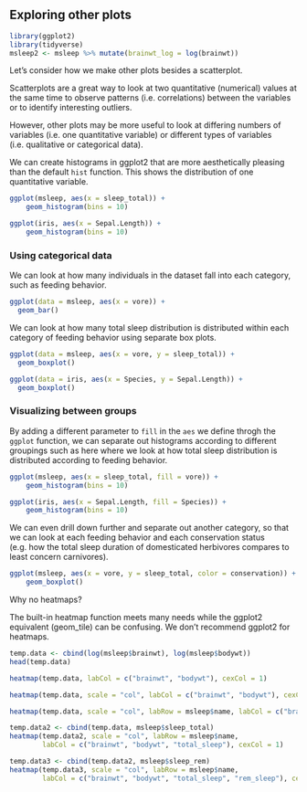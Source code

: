 ## Exploring other plots

```r
library(ggplot2)
library(tidyverse)
msleep2 <- msleep %>% mutate(brainwt_log = log(brainwt))
```

Let's consider how we make other plots besides a scatterplot.

Scatterplots are a great way to look at two quantitative (numerical) values at the same time to observe patterns (i.e. correlations) between the variables or to identify interesting outliers.

However, other plots may be more useful to look at differing numbers of variables (i.e. one quantitative variable) or different types of variables (i.e. qualitative or categorical data).

We can create histograms in ggplot2 that are more aesthetically pleasing than the default `hist` function. This shows the distribution of one quantitative variable.

```r
ggplot(msleep, aes(x = sleep_total)) +
    geom_histogram(bins = 10)
```

```r
ggplot(iris, aes(x = Sepal.Length)) +
    geom_histogram(bins = 10)
```

### Using categorical data

We can look at how many individuals in the dataset fall into each category, such as feeding behavior.

```r
ggplot(data = msleep, aes(x = vore)) + 
  geom_bar()
```

We can look at how many total sleep distribution is distributed within each category of feeding behavior using separate box plots.

```r
ggplot(data = msleep, aes(x = vore, y = sleep_total)) + 
  geom_boxplot()
```

```r
ggplot(data = iris, aes(x = Species, y = Sepal.Length)) + 
  geom_boxplot()
```

### Visualizing between groups

By adding a different parameter to `fill` in the `aes` we define throgh the `ggplot` function, we can separate out histograms according to different groupings such as here where we look at how total sleep distribution is distributed according to feeding behavior.

```r
ggplot(msleep, aes(x = sleep_total, fill = vore)) +
    geom_histogram(bins = 10)
```

```r
ggplot(iris, aes(x = Sepal.Length, fill = Species)) +
    geom_histogram(bins = 10)
```

We can even drill down further and separate out another category, so that we can look at each feeding behavior and each conservation status (e.g. how the total sleep duration of domesticated herbivores compares to least concern carnivores).

```r
ggplot(msleep, aes(x = vore, y = sleep_total, color = conservation)) +
    geom_boxplot() 
```


Why no heatmaps?

The built-in heatmap function meets many needs while the ggplot2 equivalent (geom_tile) can be confusing. We don't recommend ggplot2 for heatmaps.

```r
temp.data <- cbind(log(msleep$brainwt), log(msleep$bodywt))
head(temp.data)
```

```r
heatmap(temp.data, labCol = c("brainwt", "bodywt"), cexCol = 1)
```

```r
heatmap(temp.data, scale = "col", labCol = c("brainwt", "bodywt"), cexCol = 1)
```

```r
heatmap(temp.data, scale = "col", labRow = msleep$name, labCol = c("brainwt", "bodywt"), cexCol = 1)
```


```r
temp.data2 <- cbind(temp.data, msleep$sleep_total)
heatmap(temp.data2, scale = "col", labRow = msleep$name,
        labCol = c("brainwt", "bodywt", "total_sleep"), cexCol = 1)
```

```r
temp.data3 <- cbind(temp.data2, msleep$sleep_rem)
heatmap(temp.data3, scale = "col", labRow = msleep$name,
        labCol = c("brainwt", "bodywt", "total_sleep", "rem_sleep"), cexCol = 1)
```
